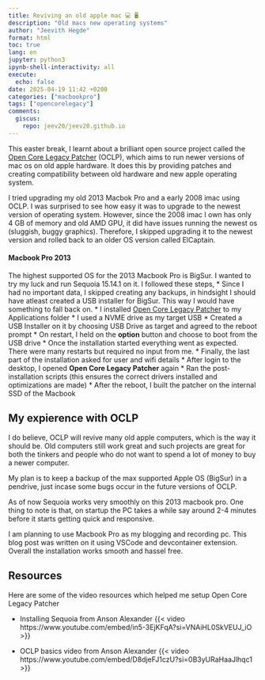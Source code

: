 ```yaml
---
title: Reviving an old apple mac 💻 🖥️
description: "Old macs new operating systems" 
author: "Jeevith Hegde"
format: html
toc: true
lang: en
jupyter: python3
ipynb-shell-interactivity: all
execute:
  echo: false
date: 2025-04-19 11:42 +0200
categories: ["macbookpro"]
tags: ["opencorelegacy"]
comments:
  giscus:
    repo: jeev20/jeev20.github.io
---
```




This easter break, I learnt about a brilliant open source project called the [Open Core Legacy Patcher](https://dortania.github.io/OpenCore-Legacy-Patcher/INSTALLER.html#downloading-the-installer) (OCLP), which aims to run newer versions of mac os on old apple hardware. It does this by providing patches and creating compatibility between old hardware and new apple operating system. 

I tried upgrading my old 2013 Macbok Pro and a early 2008 imac using OCLP. I was surprised to see how easy it was to upgrade to the newest version of operating system. However, since the 2008 imac I own has only 4 GB of memory and old AMD GPU, it did have issues running the newest os (sluggish, buggy graphics). Therefore, I skipped upgrading it to the newest version and rolled back to an older OS version called ElCaptain. 

#### Macbook Pro 2013 
The highest supported OS for the 2013 Macbook Pro is BigSur. I wanted to try my luck and run Sequoia 15.14.1 on it. I followed these steps,
* Since I had no important data, I skipped creating any backups, in hindsight I should have atleast created a USB installer for BigSur. This way I would have something to fall back on.
* I installed [Open Core Legacy Patcher](https://dortania.github.io/OpenCore-Legacy-Patcher/INSTALLER.html#downloading-the-installer) to my Applications folder
* I used a NVME drive as my target USB 
* Created a USB Installer on it by choosing USB Drive as target and agreed to the reboot prompt
* On restart, I held on the **option** button and choose to boot from the USB drive
* Once the installation started everything went as expected. There were many restarts but required no input from me.
* Finally, the last part of the installation asked for user and wifi details
* After login to the desktop, I opened **Open Core Legacy Patcher** again 
* Ran the post-installation scripts (this ensures the correct drivers installed and optimizations are made)
* After the reboot, I built the patcher on the internal SSD of the Macbook

## My expierence with OCLP
I do believe, OCLP will revive many old apple computers, which is the way it should be. Old computers still work great and such projects are great for both the tinkers and people who do not want to spend a lot of money to buy a newer computer.

My plan is to keep a backup of the max supported Apple OS (BigSur) in a pendrive, just incase some bugs occur in the future versions of OCLP. 

As of now Sequoia works very smoothly on this 2013 macbook pro. One thing to note is that, on startup the PC takes a while say around 2-4 minutes before it starts getting quick and responsive. 

I am planning to use Macbook Pro as my blogging and recording pc. This blog post was written on it using VSCode and devcontainer extension. Overall the installation works smooth and hassel free.


## Resources
Here are some of the video resources which helped me setup Open Core Legacy Patcher 

   * Installing Sequoia from Anson Alexander
    {{< video https://www.youtube.com/embed/in5-3EjKFqA?si=VNAiHL0SkVEUJ_iO >}}

   * OCLP basics video from Anson Alexander
    {{< video https://www.youtube.com/embed/D8djeFJ1czU?si=0B3yURaHaaJlhqc1 >}}



